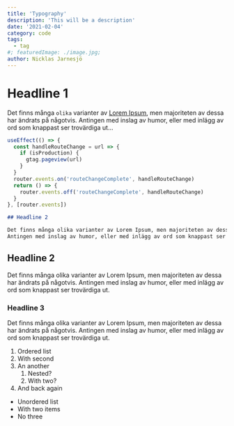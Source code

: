 ```yaml
---
title: 'Typography'
description: 'This will be a description'
date: '2021-02-04'
category: code
tags:
  - tag
#; featuredImage: ./image.jpg;
author: Nicklas Jarnesjö
---
```


# Headline 1

Det finns många `olika` varianter av [Lorem Ipsum](https://webready.se), men majoriteten av dessa
har ändrats på någotvis. Antingen med inslag av humor, eller med inlägg av ord som knappast ser
trovärdiga ut...

```js
useEffect(() => {
  const handleRouteChange = url => {
    if (isProduction) {
      gtag.pageview(url)
    }
  }
  router.events.on('routeChangeComplete', handleRouteChange)
  return () => {
    router.events.off('routeChangeComplete', handleRouteChange)
  }
}, [router.events])
```

```md
## Headline 2

Det finns många olika varianter av Lorem Ipsum, men majoriteten av dessa har ändrats på någotvis.
Antingen med inslag av humor, eller med inlägg av ord som knappast ser trovärdiga ut.
```

## Headline 2

Det finns många olika varianter av Lorem Ipsum, men majoriteten av dessa har ändrats på någotvis.
Antingen med inslag av humor, eller med inlägg av ord som knappast ser trovärdiga ut.

### Headline 3

Det finns många olika varianter av Lorem Ipsum, men majoriteten av dessa har ändrats på någotvis.
Antingen med inslag av humor, eller med inlägg av ord som knappast ser trovärdiga ut.

1. Ordered list
2. With second
3. An another
   1. Nested?
   2. With two?
4. And back again

- Unordered list
- With two items
- No three
